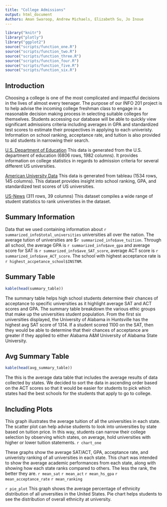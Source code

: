 ```yaml
---
title: "College Admissions"
output: html_document
Authors: Aman Swaroop, Andrew Michaels, Elizabeth Su, Jo Inoue
---
```


```r
library("knitr")
library("plotly")
library("ggplot2")
source("scripts/function_one.R")
source("scripts/function_two.R")
source("scripts/function_three.R")
source("scripts/function_four.R")
source("scripts/function_five.R")
source("scripts/function_six.R")
```
## Introduction
Choosing a college is one of the most complicated and impactful decisions in the lives of almost every teenager. The purpose of our INFO 201 project is to help advise the incoming college freshman class to engage in a reasonable decision making process in selecting suitable colleges for themselves. Students accessing our database will be able to quickly view significant admissions criteria including averages in GPA and standardized test scores to estimate their prospectives in applying to each univeristy. Information on school ranking, acceptance rate, and tuition is also provided to aid students in narrowing their search.  

[U.S. Department of Education](https://collegescorecard.ed.gov/data/) This data is generated from the U.S. department of education (6806 rows, 1982 columns). It provides information on college statistics in regards to admission criteria for several different US universities.

[American University Data](https://www.kaggle.com/sumithbhongale/american-university-data-ipeds-dataset#IPEDS_data.xlsx) This data is generated from tableau (1534 rows, 145 columns). This dataset provides insight into school ranking, GPA, and standardized test scores of US universities.

[US-News](https://www.kaggle.com/theriley106/university-statistics The data was retrieved from US-News) (311 rows, 39 columns) This dataset compiles a wide range of student statistics to rank univeristies in the dataset.


## Summary Information 
Data that we used containing information about `r summarized_info$total_universities` universities all over the nation. The average tution of universities are \$`r summarized_info$ave_tuition`. Through all school, the average GPA is `r summarized_info$ave_gpa` and average score for SAT is `r summarized_info$ave_SAT_score`, average ACT score is `r summarized_info$ave_ACT_score`. The school with highest acceptance rate is `r highest_accpetance_school$INSTNM`.


## Summary Table
```r
kable(head(summary_table))
```

The summary table helps high school students determine their chances of acceptance to specific universities as it highlight average SAT and ACT scores and GPA. The summary table breakdown the various ethic groups that make up the universities student population. From the first six universities displayed, the University of Alabama in Huntsville has the highest avg SAT score of 1314. If a student scored 1100 on the SAT, then they would be able to determine that their chances of acceptance are greater if they applied to either Alabama A&M University of Alabama State University.

## Avg Summary Table
```r
kable(head(avg_summary_table))
```

The this is the average data table that includes the average results of data collected by states. We decided to sort the data in ascending order based on the ACT scores so that it would be easier for students to pick which states had the best schools for the students that apply to go to college.

## Including Plots

This graph illustrates the average tuition of all the universities in each state. The scatter plot can help advise students to look into universities by state based on tuition price. In this way, students can narrow their college selection by observing which states, on average, hold universities with higher or lower tuition statements. 
`r chart_one` 

These graphs show the average SAT/ACT, GPA, acceptance rate, and univeristy ranking of all universities in each state.  This chart was intended to show the average academic performances from each state, along with showing how each state ranks compared to others. The less the rank, the better they are.
`r mean_sat`
`r mean_act`
`r mean_hs_gpa`
`r mean_acceptance_rate`
`r mean_ranking`


`r pie_plot`
This graph shows the average percentage of ethnicity distribution of all unversities in the United States. Pie chart helps students to see the distribution of overall ethnicity at university. 